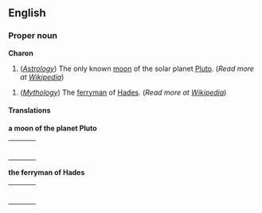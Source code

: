 ==English==

===Proper noun===

'''Charon'''

# (''[[Astrology]]'') The only known [[moon]] of the solar planet [[Pluto]]. (''Read more at [[w:Charon (moon)|Wikipedia]]'')

# (''[[Mythology]]'') The [[ferryman]] of [[Hades]]. (''Read more at [[w:Charon (mythology)|Wikipedia]]'')

====Translations====
'''a moon of the planet Pluto'''
{| border=0  width=100%
|-
|bgcolor="#FFFFE0" valign=top width=48%|
{|

|}
| width=1% |
|bgcolor="#FFFFE0" valign=top width=48%|
{|

|}
|}

'''the ferryman of Hades'''
{| border=0  width=100%
|-
|bgcolor="#FFFFE0" valign=top width=48%|
{|

|}
| width=1% |
|bgcolor="#FFFFE0" valign=top width=48%|
{|

|}
|}